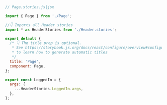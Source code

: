 ```js
// Page.stories.js|jsx

import { Page } from './Page';

//👇 Imports all Header stories
import * as HeaderStories from './Header.stories';

export default {
  /* 👇 The title prop is optional.
   * See https://storybook.js.org/docs/react/configure/overview#configure-story-loading
   * to learn how to generate automatic titles
   */
  title: 'Page',
  component: Page,
};

export const LoggedIn = {
  args: {
    ...HeaderStories.LoggedIn.args,
  },
};
```
